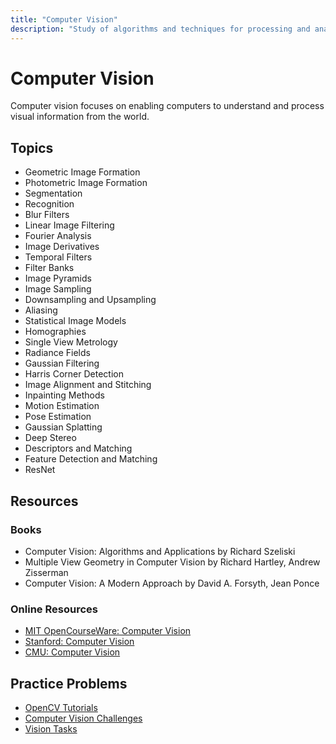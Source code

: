 ```yaml
---
title: "Computer Vision"
description: "Study of algorithms and techniques for processing and analyzing visual data"
---
```


# Computer Vision

Computer vision focuses on enabling computers to understand and process visual information from the world.

## Topics

- Geometric Image Formation
- Photometric Image Formation
- Segmentation
- Recognition
- Blur Filters
- Linear Image Filtering
- Fourier Analysis
- Image Derivatives
- Temporal Filters
- Filter Banks
- Image Pyramids
- Image Sampling
- Downsampling and Upsampling
- Aliasing
- Statistical Image Models
- Homographies
- Single View Metrology
- Radiance Fields
- Gaussian Filtering
- Harris Corner Detection
- Image Alignment and Stitching
- Inpainting Methods
- Motion Estimation
- Pose Estimation
- Gaussian Splatting
- Deep Stereo
- Descriptors and Matching
- Feature Detection and Matching
- ResNet

## Resources

### Books

- Computer Vision: Algorithms and Applications by Richard Szeliski
- Multiple View Geometry in Computer Vision by Richard Hartley, Andrew Zisserman
- Computer Vision: A Modern Approach by David A. Forsyth, Jean Ponce

### Online Resources

- [MIT OpenCourseWare: Computer Vision](https://ocw.mit.edu/courses/electrical-engineering-and-computer-science/6-801-machine-vision-fall-2004/)
- [Stanford: Computer Vision](https://www.coursera.org/learn/computer-vision)
- [CMU: Computer Vision](https://www.cs.cmu.edu/~16385/)

## Practice Problems

- [OpenCV Tutorials](https://docs.opencv.org/master/d9/df8/tutorial_root.html)
- [Computer Vision Challenges](https://www.kaggle.com/competitions?category=computer-vision)
- [Vision Tasks](https://paperswithcode.com/area/computer-vision) 